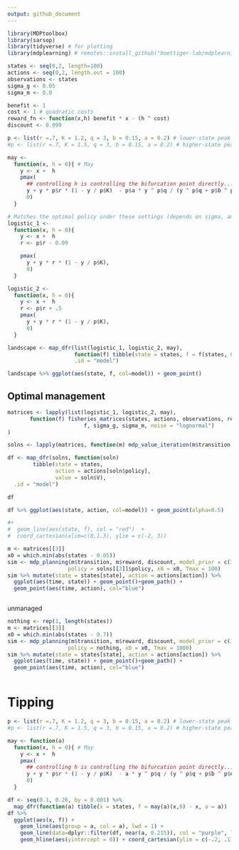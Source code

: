 ```yaml
---
output: github_document
---
```



```r
library(MDPtoolbox)
library(sarsop)
library(tidyverse) # for plotting
library(mdplearning) # remotes::install_github("boettiger-lab/mdplearning")
```



```r
states <- seq(0,2, length=100)
actions <- seq(0,2, length.out = 100)
observations <- states
sigma_g <- 0.05
sigma_m <- 0.0

benefit <- 1
cost <- 1 # quadratic costs
reward_fn <- function(x,h) benefit * x - (h ^ cost)
discount <- 0.999

p <- list(r =.7, K = 1.2, q = 3, b = 0.15, a = 0.2) # lower-state peak is optimal
#p <- list(r =.7, K = 1.5, q = 3, b = 0.15, a = 0.2) # higher-state peak is optimal

may <- 
  function(x, h = 0){ # May
    y <- x +  h
    pmax(
      ## controlling h is controlling the bifurcation point directly...
      y + y * p$r * (1 - y / p$K)  - p$a * y ^ p$q / (y ^ p$q + p$b ^ p$q),  
      0)
  }

# Matches the optimal policy under these settings (depends on sigma, among others)
logistic_1 <- 
  function(x, h = 0){
    y <- x +  h
    r <- p$r - 0.09

    pmax(
      y + y * r * (1 - y / p$K),  
      0)
  }

logistic_2 <- 
  function(x, h = 0){
    y <- x +  h
    r <- p$r + .5
    pmax(
      y + y * r * (1 - y / p$K),  
      0)
  }
```



```r


landscape <- map_dfr(list(logistic_1, logistic_2, may), 
                     function(f) tibble(state = states, f = f(states, 0) -states),
                     .id = "model")

landscape %>% ggplot(aes(state, f, col=model)) + geom_point()
```

## Optimal management


```r
matrices <- lapply(list(logistic_1, logistic_2, may), 
       function(f) fisheries_matrices(states, actions, observations, reward_fn, 
                        f, sigma_g, sigma_m, noise = "lognormal")
)
```


```r
solns <- lapply(matrices, function(m) mdp_value_iteration(m$transition, m$reward, discount))
```


```r
df <- map_dfr(solns, function(soln)
        tibble(state = states,
               action = actions[soln$policy],
               value = soln$V),
  .id = "model")

df
```



```r
df %>% ggplot(aes(state, action, col=model)) + geom_point(alpha=0.5) 

#+
#  geom_line(aes(state, f), col = "red")  + 
#  coord_cartesian(xlim=c(0,1.3), ylim = c(-2, 3))
```



```r
m <- matrices[[3]]
x0 = which.min(abs(states - 0.05))
sim <- mdp_planning(m$transition, m$reward, discount, model_prior = c(1), 
                   policy = solns[[3]]$policy, x0 = x0, Tmax = 100)
sim %>% mutate(state = states[state], action = actions[action]) %>% 
  ggplot(aes(time, state)) + geom_point()+geom_path() + 
  geom_point(aes(time, action), col="blue")



```

unmanaged 


```r
nothing <- rep(1, length(states))
m <- matrices[[3]]
x0 = which.min(abs(states - 0.7))
sim <- mdp_planning(m$transition, m$reward, discount, model_prior = c(1), 
                   policy = nothing, x0 = x0, Tmax = 1000)
sim %>% mutate(state = states[state], action = actions[action]) %>% 
  ggplot(aes(time, state)) + geom_point()+geom_path() + 
  geom_point(aes(time, action), col="blue")



```



# Tipping

```r


p <- list(r =.7, K = 1.2, q = 3, b = 0.15, a = 0.2) # lower-state peak is optimal
#p <- list(r =.7, K = 1.5, q = 3, b = 0.15, a = 0.2) # higher-state peak is optimal

may <- function(a) 
  function(x, h = 0){ # May
    y <- x +  h
    pmax(
      ## controlling h is controlling the bifurcation point directly...
      y + y * p$r * (1 - y / p$K)  - a * y ^ p$q / (y ^ p$q + p$b ^ p$q),  
      0)
  }

df <- seq(0.1, 0.26, by = 0.001) %>%
  map_dfr(function(a) tibble(x = states, f = may(a)(x,0) - x, a = a))
df %>% 
  ggplot(aes(x, f)) + 
    geom_line(aes(group = a, col = a), lwd = 1) +
    geom_line(data=dplyr::filter(df, near(a, 0.215)), col = "purple", lwd = 1) +
    geom_hline(aes(yintercept = 0)) + coord_cartesian(ylim = c(-.2, .1))
```

